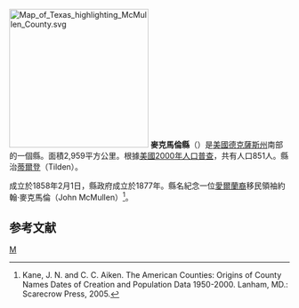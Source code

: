 {{noteTA
|T=zh-hans:麦克马伦县 (得克萨斯州);zh-hk:麥克馬倫縣 (德克薩斯州);zh-tw:麥克馬倫郡 (德克薩斯州);
}}
[[File:Map_of_Texas_highlighting_McMullen_County.svg|250px]]
'''麥克馬倫縣'''（{{lang-en|McMullen County}}）是[[美國|美國]][[德克薩斯州|德克薩斯州]]南部的一個縣。面積2,959平方公里。根據[[美國2000年人口普查|美國2000年人口普查]]，共有人口851人。縣治[[蒂爾登_(德克薩斯州)|蒂爾登]]（Tilden）。

成立於1858年2月1日，縣政府成立於1877年。縣名紀念一位[[愛爾蘭裔美國人|愛爾蘭裔]]移民領袖約翰·麥克馬倫（John McMullen）<ref>Kane, J. N. and C. C. Aiken. The American Counties: Origins of County Names Dates of Creation and Population Data 1950-2000. Lanham, MD.: Scarecrow Press, 2005.</ref>。

== 参考文献 ==
<div class="references-small">
<references />
</div>
{{texas-stub}}
{{Texas}}

[[Category:得克萨斯州行政区划|M]]